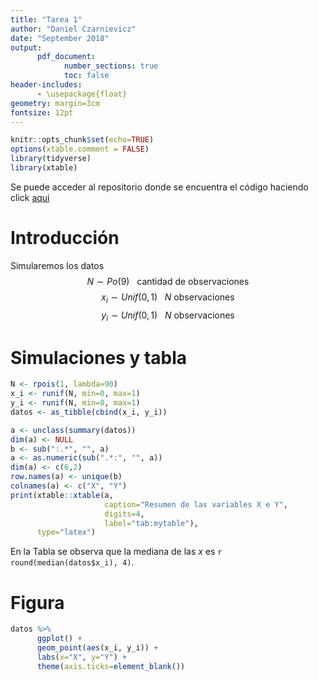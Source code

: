 ```yaml
---
title: "Tarea 1"
author: "Daniel Czarnievicz"
date: "September 2018"
output: 
      pdf_document:
            number_sections: true
            toc: false
header-includes:
      - \usepackage{float}
geometry: margin=3cm
fontsize: 12pt
---
```


```r
knitr::opts_chunk$set(echo=TRUE)
options(xtable.comment = FALSE)
library(tidyverse)
library(xtable)
```

Se puede acceder al repositorio donde se encuentra el código haciendo click [aqui](https://github.com/daczarne/rep_research/tree/master/Rmarkdown)

# Introducción

Simularemos los datos
$$N\sim Po(9) \:\:\: \text{cantidad de observaciones}$$
$$x_i \sim Unif(0, \, 1) \:\:\: N \text{ observaciones}$$
$$y_i \sim Unif(0, \, 1) \:\:\: N \text{ observaciones}$$

# Simulaciones y tabla

```r
N <- rpois(1, lambda=90)
x_i <- runif(N, min=0, max=1)
y_i <- runif(N, min=0, max=1)
datos <- as_tibble(cbind(x_i, y_i))
```

```r
a <- unclass(summary(datos))
dim(a) <- NULL
b <- sub(":.*", "", a)
a <- as.numeric(sub(".*:", "", a))
dim(a) <- c(6,2)
row.names(a) <- unique(b)
colnames(a) <- c("X", "Y")
print(xtable::xtable(a, 
                     caption="Resumen de las variables X e Y", 
                     digits=4,
                     label="tab:mytable"), 
      type="latex")
```

En la Tabla \ref{tab:mytable} se observa que la mediana de las $x$ es `r  round(median(datos$x_i), 4)`.

\newpage

# Figura

```r
datos %>%
      ggplot() +
      geom_point(aes(x_i, y_i)) +
      labs(x="X", y="Y") +
      theme(axis.ticks=element_blank())
```

